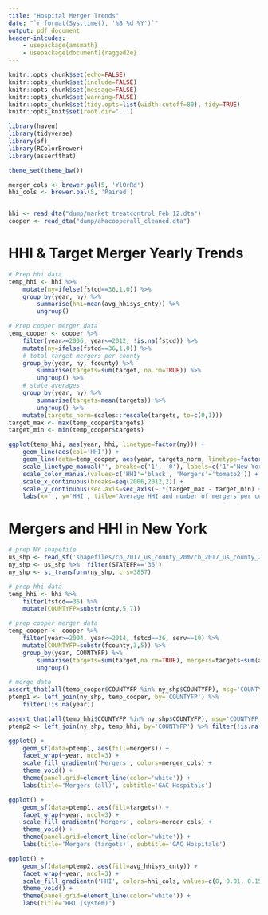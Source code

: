 ```yaml
---
title: "Hospital Merger Trends"
date: "`r format(Sys.time(), '%B %d %Y')`"
output: pdf_document
header-inlcudes:
    - usepackage{amsmath}
    - usepackage[document]{ragged2e}
---
```



```r
knitr::opts_chunk$set(echo=FALSE)
knitr::opts_chunk$set(include=FALSE)
knitr::opts_chunk$set(message=FALSE)
knitr::opts_chunk$set(warning=FALSE)
knitr::opts_chunk$set(tidy.opts=list(width.cutoff=80), tidy=TRUE)
knitr::opts_knit$set(root.dir='..')
```

```r
library(haven)
library(tidyverse)
library(sf)
library(RColorBrewer)
library(assertthat)
```

```r
theme_set(theme_bw())

merger_cols <- brewer.pal(5, 'YlOrRd')
hhi_cols <- brewer.pal(5, 'Paired')
```

```r
```

```r
hhi <- read_dta("dump/market_treatcontrol_Feb 12.dta")
cooper <- read_dta("dump/ahacooperall_cleaned.dta")
```

# HHI & Target Merger Yearly Trends

```r
# Prep hhi data
temp_hhi <- hhi %>%
	mutate(ny=ifelse(fstcd==36,1,0)) %>%
	group_by(year, ny) %>%
		summarise(hhi=mean(avg_hhisys_cnty)) %>%
		ungroup()

# Prep cooper merger data
temp_cooper <- cooper %>%
	filter(year>=2006, year<=2012, !is.na(fstcd)) %>%
	mutate(ny=ifelse(fstcd==36,1,0)) %>%
	# total target mergers per county
	group_by(year, ny, fcounty) %>%
		summarise(targets=sum(target, na.rm=TRUE)) %>%
		ungroup() %>%
	# state averages
	group_by(year, ny) %>%
		summarise(targets=mean(targets)) %>%
		ungroup() %>%
	mutate(targets_norm=scales::rescale(targets, to=c(0,1)))
target_max <- max(temp_cooper$targets)
target_min <- min(temp_cooper$targets)
```
```r
ggplot(temp_hhi, aes(year, hhi, linetype=factor(ny))) +
	geom_line(aes(col='HHI')) +
	geom_line(data=temp_cooper, aes(year, targets_norm, linetype=factor(ny), col='Mergers')) +
	scale_linetype_manual('', breaks=c('1', '0'), labels=c('1'='New York', '0'='Other states'), values=c('1'=1, '0'=2)) +
	scale_color_manual(values=c('HHI'='black', 'Mergers'='tomato2')) +
	scale_x_continuous(breaks=seq(2006,2012,2)) +
	scale_y_continuous(sec.axis=sec_axis(~.*(target_max - target_min) + target_min, name='Mergers')) +
	labs(x='', y='HHI', title='Average HHI and number of mergers per county', subtitle='Mergers include only targets', col='')
```

# Mergers and HHI in New York

```r
# prep NY shapefile
us_shp <- read_sf('shapefiles/cb_2017_us_county_20m/cb_2017_us_county_20m.shp')
ny_shp <- us_shp %>%  filter(STATEFP=='36')
ny_shp <- st_transform(ny_shp, crs=3857)

# prep hhi data
temp_hhi <- hhi %>%
	filter(fstcd==36) %>%
	mutate(COUNTYFP=substr(cnty,5,7))

# prep cooper merger data
temp_cooper <- cooper %>%
	filter(year>=2004, year<=2014, fstcd==36, serv==10) %>%
	mutate(COUNTYFP=substr(fcounty,3,5)) %>%
	group_by(year, COUNTYFP) %>%
		summarise(targets=sum(target,na.rm=TRUE), mergers=targets+sum(acquirer,na.rm=TRUE)) %>%
		ungroup()

# merge data
assert_that(all(temp_cooper$COUNTYFP %in% ny_shp$COUNTYFP), msg='COUNTYFP does not match between cooper data and shapefile!')
ptemp1 <- left_join(ny_shp, temp_cooper, by='COUNTYFP') %>%
	filter(!is.na(year))

assert_that(all(temp_hhi$COUNTYFP %in% ny_shp$COUNTYFP), msg='COUNTYFP does not match between hhi data and shapefile!')
ptemp2 <- left_join(ny_shp, temp_hhi, by='COUNTYFP') %>% filter(!is.na(year))
```

```r
ggplot() +
	geom_sf(data=ptemp1, aes(fill=mergers)) +
	facet_wrap(~year, ncol=3) +
	scale_fill_gradientn('Mergers', colors=merger_cols) +
	theme_void() +
	theme(panel.grid=element_line(color='white')) +
	labs(title='Mergers (all)', subtitle='GAC Hospitals')
```


```r
ggplot() +
	geom_sf(data=ptemp1, aes(fill=targets)) +
	facet_wrap(~year, ncol=3) +
	scale_fill_gradientn('Mergers', colors=merger_cols) +
	theme_void() +
	theme(panel.grid=element_line(color='white')) +
	labs(title='Mergers (targets)', subtitle='GAC Hospitals')
```

```r
ggplot() +
	geom_sf(data=ptemp2, aes(fill=avg_hhisys_cnty)) +
	facet_wrap(~year, ncol=3) +
	scale_fill_gradientn('HHI', colors=hhi_cols, values=c(0, 0.01, 0.15, 0.25, 1), breaks=c(0.01, 0.15, 0.25, 0.5, 1)) +
	theme_void() +
	theme(panel.grid=element_line(color='white')) +
	labs(title='HHI (system)')
```
